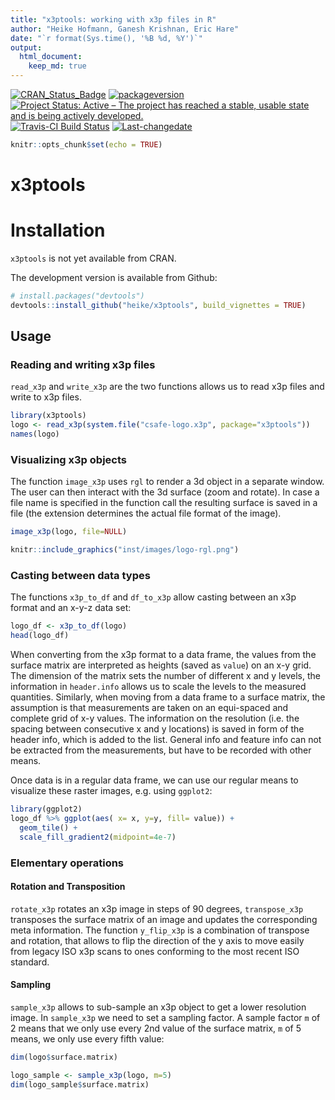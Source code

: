```yaml
---
title: "x3ptools: working with x3p files in R"
author: "Heike Hofmann, Ganesh Krishnan, Eric Hare"
date: "`r format(Sys.time(), '%B %d, %Y')`"
output: 
  html_document:
    keep_md: true
---
```


[![CRAN_Status_Badge](http://www.r-pkg.org/badges/version/x3ptools)](https://cran.r-project.org/package=x3ptools)
[![packageversion](https://img.shields.io/badge/Package%20version-0.0.1-orange.svg?style=flat-square)](commits/master)
[![Project Status: Active – The project has reached a stable, usable state and is being actively developed.](http://www.repostatus.org/badges/latest/active.svg)](http://www.repostatus.org/#active)
[![Travis-CI Build Status](https://travis-ci.org/heike/x3ptools.svg?branch=master)](https://travis-ci.org/heike/x3ptools)
[![Last-changedate](https://img.shields.io/badge/last%20change-`r gsub('-', '--', Sys.Date())`-yellowgreen.svg)](/commits/master)

```r
knitr::opts_chunk$set(echo = TRUE)
```


# x3ptools


<!--[![CRAN Status](http://www.r-pkg.org/badges/version/x3ptools)](https://cran.r-project.org/package=x3ptools) [![CRAN RStudio mirror downloads](http://cranlogs.r-pkg.org/badges/x3ptools)](http://www.r-pkg.org/pkg/x3ptools) -->


<!--[![Downloads](http://cranlogs.r-pkg.org/badges/x3ptools?color=brightgreen)](https://cran.r-project.org/package=x3ptools)-->


# Installation

`x3ptools` is not yet available from CRAN.

<!--
```r
install.packages("x3ptools")
```
-->

The development version is available from Github:

```r
# install.packages("devtools")
devtools::install_github("heike/x3ptools", build_vignettes = TRUE)
```

## Usage

### Reading and writing x3p files

`read_x3p` and `write_x3p` are the two functions allows us to read x3p files and write to x3p files.
```r
library(x3ptools)
logo <- read_x3p(system.file("csafe-logo.x3p", package="x3ptools"))
names(logo)
```

### Visualizing x3p objects

The function `image_x3p` uses `rgl` to render a 3d object in a separate window. The user can then interact with the 3d surface (zoom and rotate). In case a file name is specified in the function call the resulting surface is saved in a file (the extension determines the actual file format of the image).

```r
image_x3p(logo, file=NULL)
```

```r
knitr::include_graphics("inst/images/logo-rgl.png")
```

### Casting between data types

The functions `x3p_to_df` and `df_to_x3p` allow casting between an x3p format and an x-y-z data set:
```r
logo_df <- x3p_to_df(logo)
head(logo_df)
```
When converting from the x3p format to a data frame, the values from the surface matrix are interpreted as heights (saved as `value`) on an x-y grid. The dimension of the matrix sets the number of different x and y levels,  the information in `header.info` allows us to scale the levels to the measured quantities. 
Similarly, when moving from a data frame to a surface matrix, the assumption is that measurements are taken on an equi-spaced and complete grid of x-y values. The information on the  resolution (i.e. the spacing between consecutive x and y locations) is saved in form of the header info, which is added to the list. 
General info and feature info can not be extracted from the measurements, but have to be recorded with other means.

Once data is in a regular data frame, we can use our regular means to visualize these raster images, e.g. using `ggplot2`:

```r
library(ggplot2)
logo_df %>% ggplot(aes( x= x, y=y, fill= value)) +
  geom_tile() +
  scale_fill_gradient2(midpoint=4e-7)
```

### Elementary operations

#### Rotation and Transposition

`rotate_x3p` rotates an x3p image in steps of 90 degrees, `transpose_x3p` transposes the surface matrix of an image and updates the corresponding meta information. The function `y_flip_x3p` is a combination of transpose and rotation, that allows to flip the direction of the y axis to move easily from legacy ISO x3p scans to ones conforming to the most recent ISO standard.

#### Sampling

`sample_x3p` allows to sub-sample an x3p object to get a lower resolution image.
In `sample_x3p` we need to set a sampling factor. A sample factor `m` of 2 means that we only use every 2nd value of the surface matrix, `m` of 5 means, we only use every fifth value:

```r
dim(logo$surface.matrix)

logo_sample <- sample_x3p(logo, m=5)
dim(logo_sample$surface.matrix)
```
